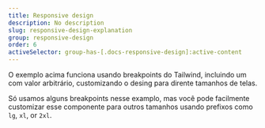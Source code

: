 ```yaml
---
title: Responsive design
description: No description
slug: responsive-design-explanation
group: responsive-design
order: 6
activeSelector: group-has-[.docs-responsive-design]:active-content
---
```


O exemplo acima funciona usando breakpoints do Tailwind, incluindo um com valor arbitrário, customizando o desing para dirente tamanhos de telas.

Só usamos alguns breakpoints nesse examplo, mas você pode facilmente customizar esse componente para outros tamanhos usando prefixos como `lg`, `xl`, or `2xl`.
